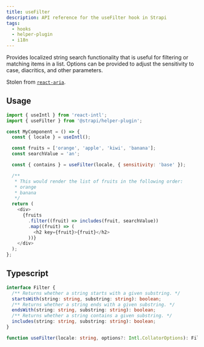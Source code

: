 ```yaml
---
title: useFilter
description: API reference for the useFilter hook in Strapi
tags:
  - hooks
  - helper-plugin
  - i18n
---
```


Provides localized string search functionality that is useful for filtering or matching items in a list. Options can be
provided to adjust the sensitivity to case, diacritics, and other parameters.

Stolen from [`react-aria`](https://github.com/adobe/react-spectrum/blob/main/packages/%40react-aria/i18n/src/useFilter.ts).

## Usage

```js
import { useIntl } from 'react-intl';
import { useFilter } from '@strapi/helper-plugin';

const MyComponent = () => {
  const { locale } = useIntl();

  const fruits = ['orange', 'apple', 'kiwi', 'banana'];
  const searchValue = 'an';

  const { contains } = useFilter(locale, { sensitivity: 'base' });

  /**
   * This would render the list of fruits in the following order:
   * orange
   * banana
   */
  return (
    <div>
      {fruits
        .filter((fruit) => includes(fruit, searchValue))
        .map((fruit) => (
          <h2 key={fruit}>{fruit}</h2>
        ))}
    </div>
  );
};
```

## Typescript

```ts
interface Filter {
  /** Returns whether a string starts with a given substring. */
  startsWith(string: string, substring: string): boolean;
  /** Returns whether a string ends with a given substring. */
  endsWith(string: string, substring: string): boolean;
  /** Returns whether a string contains a given substring. */
  includes(string: string, substring: string): boolean;
}

function useFilter(locale: string, options?: Intl.CollatorOptions): Filter;
```
